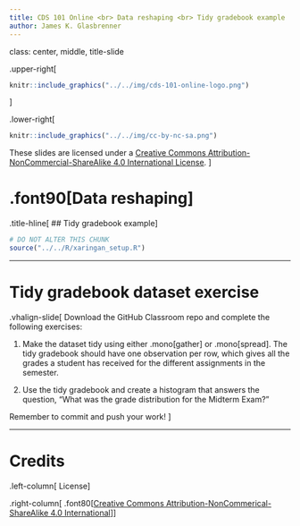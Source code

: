 ```yaml
---
title: CDS 101 Online <br> Data reshaping <br> Tidy gradebook example
author: James K. Glasbrenner
---
```


class: center, middle, title-slide

.upper-right[
```r
knitr::include_graphics("../../img/cds-101-online-logo.png")
```
]

.lower-right[
```r
knitr::include_graphics("../../img/cc-by-nc-sa.png")
```

These slides are licensed under a [Creative Commons Attribution-NonCommercial-ShareAlike 4.0 International License](http://creativecommons.org/licenses/by-nc-sa/4.0/).
]

# .font90[Data reshaping]
.title-hline[
## Tidy gradebook example
]

```r
# DO NOT ALTER THIS CHUNK
source("../../R/xaringan_setup.R")
```

---

# Tidy gradebook dataset exercise

.vhalign-slide[
Download the GitHub Classroom repo and complete the following exercises:

1. Make the dataset tidy using either .mono[gather] or .mono[spread]. The tidy gradebook should have one observation per row, which gives all the grades a student has received for the different assignments in the semester.

2. Use the tidy gradebook and create a histogram that answers the question, "What was the grade distribution for the Midterm Exam?"

Remember to commit and push your work!
]

---

# Credits

.left-column[
License
]

.right-column[
.font80[[Creative Commons Attribution-NonCommerical-ShareAlike 4.0 International](https://creativecommons.org/licenses/by-nc-sa/4.0/)]
]

